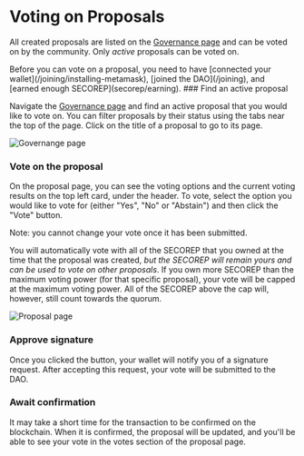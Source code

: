 
# Voting on Proposals

All created proposals are listed on the [Governance page](https://dao.secureseco.org/governance) and can be voted on by the community. Only _active_ proposals can be voted on.

<Callout type="warning" emoji="⚠">
  Before you can vote on a proposal, you need to have [connected your
  wallet](/joining/installing-metamask), [joined the DAO](/joining), and [earned
  enough SECOREP](secorep/earning).
</Callout>

<Steps>
### Find an active proposal

Navigate the [Governance page](https://dao.secureseco.org/governance) and find an active proposal that you would like to vote on. You can filter proposals by their status using the tabs near the top of the page. Click on the title of a proposal to go to its page.

![Governange page](/img/governance-page.png)

### Vote on the proposal

On the proposal page, you can see the voting options and the current voting results on the top left card, under the header. To vote, select the option you would like to vote for (either "Yes", "No" or "Abstain") and then click the "Vote" button.

<Callout type="warning" emoji="⚠">
  Note: you cannot change your vote once it has been submitted.
</Callout>

You will automatically vote with all of the SECOREP that you owned at the time that the proposal was created, _but the SECOREP will remain yours and can be used to vote on other proposals_. If you own more SECOREP than the maximum voting power (for that specific proposal), your vote will be capped at the maximum voting power. All of the SECOREP above the cap will, however, still count towards the quorum.

![Proposal page](/img/proposal-page.png)

### Approve signature

Once you clicked the button, your wallet will notify you of a signature request. After accepting this request, your vote will be submitted to the DAO.

### Await confirmation

It may take a short time for the transaction to be confirmed on the blockchain. When it is confirmed, the proposal will be updated, and you'll be able to see your vote in the votes section of the proposal page.

</Steps>
